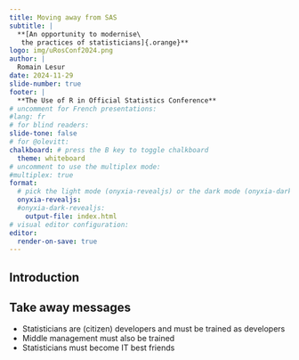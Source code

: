 ```yaml
---
title: Moving away from SAS
subtitle: |
  **[An opportunity to modernise\
   the practices of statisticians]{.orange}**
logo: img/uRosConf2024.png
author: |
  Romain Lesur
date: 2024-11-29
slide-number: true
footer: |
  **The Use of R in Official Statistics Conference**
# uncomment for French presentations:
#lang: fr
# for blind readers:
slide-tone: false
# for @olevitt:
chalkboard: # press the B key to toggle chalkboard
  theme: whiteboard
# uncomment to use the multiplex mode:
#multiplex: true
format:
  # pick the light mode (onyxia-revealjs) or the dark mode (onyxia-dark-revealjs)
  onyxia-revealjs:
  #onyxia-dark-revealjs:
    output-file: index.html
# visual editor configuration:
editor:
  render-on-save: true
---
```


## Introduction

## Take away messages

- Statisticians are (citizen) developers and must be trained as developers
- Middle management must also be trained
- Statisticians must become IT best friends
